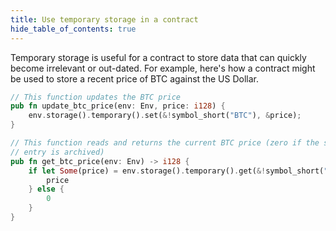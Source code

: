 ```yaml
---
title: Use temporary storage in a contract
hide_table_of_contents: true
---
```


Temporary storage is useful for a contract to store data that can quickly become irrelevant or out-dated. For example, here's how a contract might be used to store a recent price of BTC against the US Dollar.

```rust
// This function updates the BTC price
pub fn update_btc_price(env: Env, price: i128) {
    env.storage().temporary().set(&!symbol_short("BTC"), &price);
}

// This function reads and returns the current BTC price (zero if the storage
// entry is archived)
pub fn get_btc_price(env: Env) -> i128 {
    if let Some(price) = env.storage().temporary().get(&!symbol_short("BTC")) {
        price
    } else {
        0
    }
}
```
